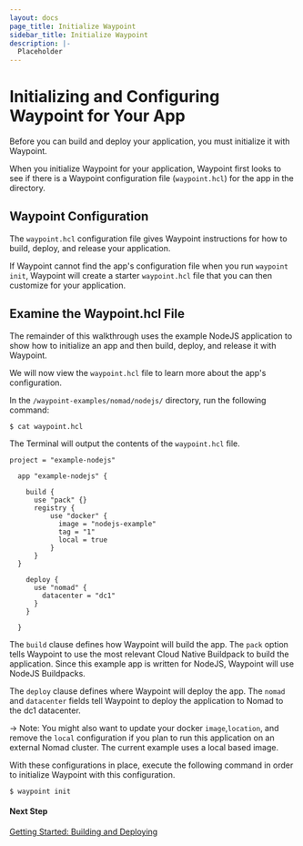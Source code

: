 ```yaml
---
layout: docs
page_title: Initialize Waypoint
sidebar_title: Initialize Waypoint
description: |-
  Placeholder
---
```


# Initializing and Configuring Waypoint for Your App

Before you can build and deploy your application, you must initialize it with Waypoint.


When you initialize Waypoint for your application, Waypoint first looks to see if there is a Waypoint configuration file (`waypoint.hcl`) for the app in the directory.

## Waypoint Configuration

The `waypoint.hcl` configuration file gives Waypoint instructions for how to build, deploy, and release your application.

If Waypoint cannot find the app's configuration file when you run `waypoint init`, Waypoint will create a starter `waypoint.hcl` file that you can then customize for your application.

## Examine the Waypoint.hcl File

The remainder of this walkthrough uses the example NodeJS application to show how to initialize an app and then build, deploy, and release it with Waypoint.

We will now view the `waypoint.hcl` file to learn more about the app's configuration.

In the `/waypoint-examples/nomad/nodejs/` directory, run the following command:

```shell-session
$ cat waypoint.hcl
```

The Terminal will output the contents of the `waypoint.hcl` file.

```shell
project = "example-nodejs"

  app "example-nodejs" {

    build {
      use "pack" {}
      registry {
          use "docker" {
            image = "nodejs-example"
            tag = "1"
            local = true
          }
      }
  }

    deploy {
      use "nomad" {
        datacenter = "dc1"
      }
    }

  }
```

The `build` clause defines how Waypoint will build the app. The `pack` option
tells Waypoint to use the most relevant Cloud Native Buildpack to build the
application. Since this example app is written for NodeJS, Waypoint will use
NodeJS Buildpacks.

The `deploy` clause defines where Waypoint will deploy the app. The `nomad` and
`datacenter` fields tell Waypoint to deploy the application to Nomad to the dc1
datacenter.

-> Note: You might also want to update your docker `image`,`location`, and remove the `local` configuration if you plan to run this application
on an external Nomad cluster. The current example uses a local based image.

With these configurations in place, execute the following command in order to initialize Waypoint with this configuration.

```shell-session
$ waypoint init
```

#### Next Step

[Getting Started: Building and Deploying](/docs/getting-started/nomad-example-app/deploy-app)
